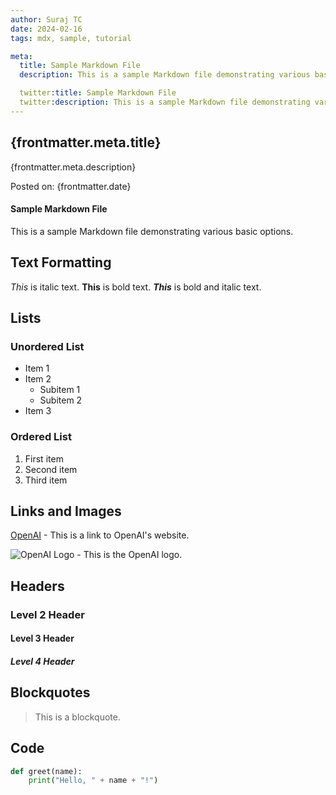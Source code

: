 ```yaml
---
author: Suraj TC
date: 2024-02-16
tags: mdx, sample, tutorial

meta:
  title: Sample Markdown File
  description: This is a sample Markdown file demonstrating various basic options.

  twitter:title: Sample Markdown File
  twitter:description: This is a sample Markdown file demonstrating various basic options.
---
```


## {frontmatter.meta.title}

{frontmatter.meta.description}

Posted on: {frontmatter.date}

#### Sample Markdown File

This is a sample Markdown file demonstrating various basic options.

## Text Formatting

_This_ is italic text.
**This** is bold text.
**_This_** is bold and italic text.

## Lists

### Unordered List

- Item 1
- Item 2
  - Subitem 1
  - Subitem 2
- Item 3

### Ordered List

1. First item
2. Second item
3. Third item

## Links and Images

[OpenAI](https://openai.com) - This is a link to OpenAI's website.

![OpenAI Logo](https://openai.com/favicon.ico) - This is the OpenAI logo.

## Headers

### Level 2 Header

#### Level 3 Header

##### Level 4 Header

## Blockquotes

> This is a blockquote.

## Code

```python
def greet(name):
    print("Hello, " + name + "!")
```
